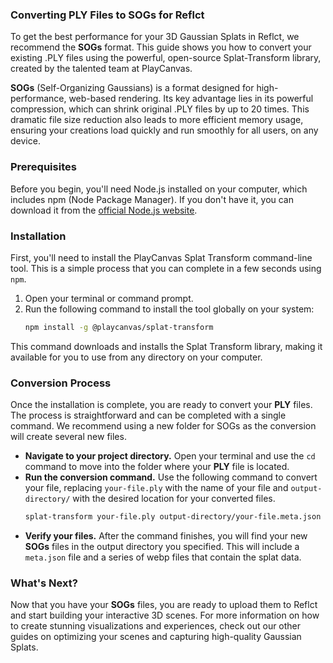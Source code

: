 ### Converting PLY Files to SOGs for Reflct

To get the best performance for your 3D Gaussian Splats in Reflct, we recommend the **SOGs** format. This guide shows you how to convert your existing .PLY files using the powerful, open-source Splat-Transform library, created by the talented team at PlayCanvas.

**SOGs** (Self-Organizing Gaussians) is a format designed for high-performance, web-based rendering. Its key advantage lies in its powerful compression, which can shrink original .PLY files by up to 20 times. This dramatic file size reduction also leads to more efficient memory usage, ensuring your creations load quickly and run smoothly for all users, on any device.

### Prerequisites

Before you begin, you'll need Node.js installed on your computer, which includes npm (Node Package Manager). If you don't have it, you can download it from the [official Node.js website](https://nodejs.org/).

### Installation

First, you'll need to install the PlayCanvas Splat Transform command-line tool. This is a simple process that you can complete in a few seconds using `npm`.

1.  Open your terminal or command prompt.
2.  Run the following command to install the tool globally on your system:
    ```bash
    npm install -g @playcanvas/splat-transform
    ```

This command downloads and installs the Splat Transform library, making it available for you to use from any directory on your computer.

### Conversion Process

Once the installation is complete, you are ready to convert your **PLY** files. The process is straightforward and can be completed with a single command. We recommend using a new folder for SOGs as the conversion will create several new files.

* **Navigate to your project directory.** Open your terminal and use the `cd` command to move into the folder where your **PLY** file is located.
* **Run the conversion command.** Use the following command to convert your file, replacing `your-file.ply` with the name of your file and `output-directory/` with the desired location for your converted files.
    ```bash
    splat-transform your-file.ply output-directory/your-file.meta.json
    ```
* **Verify your files.** After the command finishes, you will find your new **SOGs** files in the output directory you specified. This will include a `meta.json` file and a series of webp files that contain the splat data.

### What's Next?

Now that you have your **SOGs** files, you are ready to upload them to Reflct and start building your interactive 3D scenes. For more information on how to create stunning visualizations and experiences, check out our other guides on optimizing your scenes and capturing high-quality Gaussian Splats.
